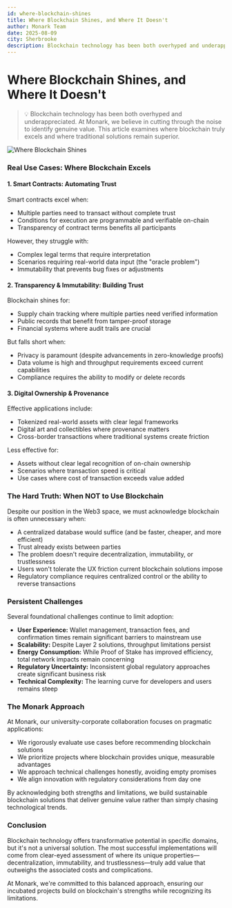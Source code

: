 ```yaml
---
id: where-blockchain-shines
title: Where Blockchain Shines, and Where It Doesn't
author: Monark Team
date: 2025-08-09
city: Sherbrooke
description: Blockchain technology has been both overhyped and underappreciated. At Monark, we believe in cutting through the noise to identify genuine value. This article examines where blockchain truly excels and where traditional solutions remain superior.
---
```


# Where Blockchain Shines, and Where It Doesn't

> 💡 Blockchain technology has been both overhyped and underappreciated. At Monark, we believe in cutting through the noise to identify genuine value. This article examines where blockchain truly excels and where traditional solutions remain superior.

![Where Blockchain Shines](/images/news/where-blockchain-shines.webp)

### Real Use Cases: Where Blockchain Excels

#### 1. Smart Contracts: Automating Trust

Smart contracts excel when:

- Multiple parties need to transact without complete trust
- Conditions for execution are programmable and verifiable on-chain
- Transparency of contract terms benefits all participants

However, they struggle with:

- Complex legal terms that require interpretation
- Scenarios requiring real-world data input (the "oracle problem")
- Immutability that prevents bug fixes or adjustments

#### 2. Transparency & Immutability: Building Trust

Blockchain shines for:

- Supply chain tracking where multiple parties need verified information
- Public records that benefit from tamper-proof storage
- Financial systems where audit trails are crucial

But falls short when:

- Privacy is paramount (despite advancements in zero-knowledge proofs)
- Data volume is high and throughput requirements exceed current capabilities
- Compliance requires the ability to modify or delete records

#### 3. Digital Ownership & Provenance

Effective applications include:

- Tokenized real-world assets with clear legal frameworks
- Digital art and collectibles where provenance matters
- Cross-border transactions where traditional systems create friction

Less effective for:

- Assets without clear legal recognition of on-chain ownership
- Scenarios where transaction speed is critical
- Use cases where cost of transaction exceeds value added

### The Hard Truth: When NOT to Use Blockchain

Despite our position in the Web3 space, we must acknowledge blockchain is often unnecessary when:

- A centralized database would suffice (and be faster, cheaper, and more efficient)
- Trust already exists between parties
- The problem doesn't require decentralization, immutability, or trustlessness
- Users won't tolerate the UX friction current blockchain solutions impose
- Regulatory compliance requires centralized control or the ability to reverse transactions

### Persistent Challenges

Several foundational challenges continue to limit adoption:

- **User Experience:** Wallet management, transaction fees, and confirmation times remain significant barriers to mainstream use
- **Scalability:** Despite Layer 2 solutions, throughput limitations persist
- **Energy Consumption:** While Proof of Stake has improved efficiency, total network impacts remain concerning
- **Regulatory Uncertainty:** Inconsistent global regulatory approaches create significant business risk
- **Technical Complexity:** The learning curve for developers and users remains steep

### The Monark Approach

At Monark, our university-corporate collaboration focuses on pragmatic applications:

- We rigorously evaluate use cases before recommending blockchain solutions
- We prioritize projects where blockchain provides unique, measurable advantages
- We approach technical challenges honestly, avoiding empty promises
- We align innovation with regulatory considerations from day one

By acknowledging both strengths and limitations, we build sustainable blockchain solutions that deliver genuine value rather than simply chasing technological trends.

### Conclusion

Blockchain technology offers transformative potential in specific domains, but it's not a universal solution. The most successful implementations will come from clear-eyed assessment of where its unique properties—decentralization, immutability, and trustlessness—truly add value that outweighs the associated costs and complications.

At Monark, we're committed to this balanced approach, ensuring our incubated projects build on blockchain's strengths while recognizing its limitations.
